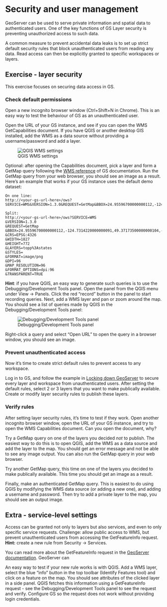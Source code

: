# Security and user management

GeoServer can be used to serve private information and spatial data to authenticated users.
One of the key functions of GS Layer security is preventing unauthorized access to such data.

A common measure to prevent accidental data leaks is to set up strict default security rules that block unauthenticated users from reading any data.
Read access can then be explicitly granted to specific workspaces or layers.

## Exercise - layer security

This exercise focuses on securing data access in GS.

### Check default permissions

Open a new incognito browser window (Ctrl+Shift+N in Chrome).
This is an easy way to test the behaviour of GS as an unauthenticated user.

Open the URL of your GS instance, and see if you can open the WMS GetCapabilities document.
If you have QGIS or another desktop GIS installed, add the WMS as a data source without providing a username/password and add a layer.

![QGIS WMS settings](img/qgis-wms.png)

Optional: after opening the Capabilities document, pick a layer and form a GetMap query following the [WMS reference](https://docs.geoserver.org/latest/en/user/services/wms/reference.html) of GS documentation.
Run the GetMap query from your web browser, you should see an image as a result.
Here's an example that works if your GS instance uses the default demo dataset:

```
On one line:
http://<your-gs-url-here>/ows?SERVICE=WMS&VERSION=1.3.0&REQUEST=GetMap&BBOX=24.95596700000000112,-124.7314220000000091,49.37173500000000104,-66.96984899999999641&CRS=EPSG:4326&WIDTH=1827&HEIGHT=772&LAYERS=topp%3Astates&STYLES=&FORMAT=image/png&DPI=96&MAP_RESOLUTION=96&FORMAT_OPTIONS=dpi:96&TRANSPARENT=TRUE

Split:
http://<your-gs-url-here>/ows?SERVICE=WMS
&VERSION=1.3.0
&REQUEST=GetMap
&BBOX=24.95596700000000112,-124.7314220000000091,49.37173500000000104,-66.96984899999999641
&CRS=EPSG:4326
&WIDTH=1827
&HEIGHT=772
&LAYERS=topp%3Astates
&STYLES=
&FORMAT=image/png
&DPI=96
&MAP_RESOLUTION=96
&FORMAT_OPTIONS=dpi:96
&TRANSPARENT=TRUE
```

**Hint**: if you have QGIS, an easy way to generate such queries is to use the Debugging/Development Tools panel.
Open the panel from the QGIS menu under View -> Panels.
Click the red "record" button in the panel to start recording queries.
Next, add a WMS layer and pan or zoom around the map.
You should see a list of queries made by QGIS in the Debugging/Development Tools panel:

![Debugging/Development Tools panel](img/debugwms.png)

Right-click a query and select "Open URL" to open the query in a browser window, you should see an image.

### Prevent unauthenticated access

Now it's time to create strict default rules to prevent access to any workspace.

Log in to GS, and follow the example in [Locking down GeoServer](https://docs.geoserver.org/latest/en/user/security/layer.html#locking-down-geoserver)
to secure every layer and workspace from unauthenticated users.
After setting the default rules, select 2 or 3 layers that you want to make publically available.
Create or modify layer security rules to publish these layers.

### Verify rules

After setting layer security rules, it's time to test if they work.
Open another incognito browser window, open the URL of your GS instance, and try to open the WMS Capabilities document.
Can you open the document, why?

Try a GetMap query on one of the layers you decided *not* to publish.
The easiest way to do this is to open QGIS, add the WMS as a data source and add the layer to the map.
You should get an error message and not be able to see any image output.
You can also run the GetMap query in your web browser.

Try another GetMap query, this time on one of the layers you decided to make publically available.
This time you should get an image as a result.

Finally, make an authenticated GetMap query.
This is easiest to do using QGIS by modifying the WMS data source (or adding a new one), and adding a username and password.
Then try to add a private layer to the map, you should see an output image.

## Extra - service-level settings

Access can be granted not only to layers but also services, and even to only specific service requests.
Challenge: allow public access to WMS, but prevent unauthenticated users from accessing the GetFeatureInfo request.
**Hint:** create a new rule from Security -> Services.

You can read more about the GetFeatureInfo request in the [GeoServer documentation](https://docs.geoserver.org/latest/en/user/services/wms/reference.html#getfeatureinfo).
GeoServer can

An easy way to test if your new rule works is with QGIS.
Add a WMS layer, select the blue "info" button in the top toolbar (Identify Features tool) and click on a feature on the map.
You should see attributes of the clicked layer in a side panel.
QGIS fetches this information using a GetFeatureInfo request - see the Debugging/Development Tools panel to see the request and verify.
Configure GS so the request does not work without providing login credentials.
